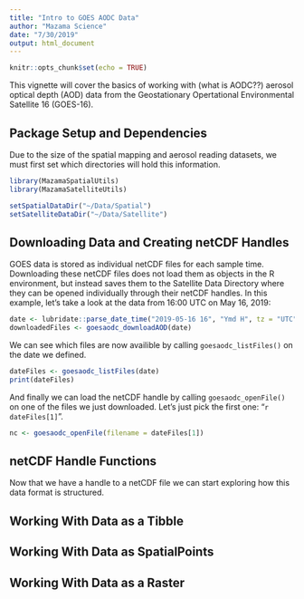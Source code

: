 ```yaml
---
title: "Intro to GOES AODC Data"
author: "Mazama Science"
date: "7/30/2019"
output: html_document
---
```


```r
knitr::opts_chunk$set(echo = TRUE)
```

This vignette will cover the basics of working with (what is AODC??) aerosol
optical depth (AOD) data from the Geostationary Opertational Environmental 
Satellite 16 (GOES-16).

## Package Setup and Dependencies

Due to the size of the spatial mapping and aerosol reading datasets, we must
first set which directories will hold this information.

```r
library(MazamaSpatialUtils)
library(MazamaSatelliteUtils)

setSpatialDataDir("~/Data/Spatial")
setSatelliteDataDir("~/Data/Satellite")
```

## Downloading Data and Creating netCDF Handles

GOES data is stored as individual netCDF files for each sample time. Downloading
these netCDF files does not load them as objects in the R environment, but 
instead saves them to the Satellite Data Directory where they can be opened 
individually through their netCDF handles. In this example, let's take a look at
the data from 16:00 UTC on May 16, 2019:

```r
date <- lubridate::parse_date_time("2019-05-16 16", "Ymd H", tz = "UTC")
downloadedFiles <- goesaodc_downloadAOD(date)
```

We can see which files are now availible by calling `goesaodc_listFiles()` on 
the date we defined.

```r
dateFiles <- goesaodc_listFiles(date)
print(dateFiles)
```

And finally we can load the netCDF handle by calling `goesaodc_openFile()` on
one of the files we just downloaded. Let's just pick the first one:
"`r dateFiles[1]`".

```r
nc <- goesaodc_openFile(filename = dateFiles[1])
```

## netCDF Handle Functions

Now that we have a handle to a netCDF file we can start exploring how this
data format is structured.

## Working With Data as a Tibble

## Working With Data as SpatialPoints

## Working With Data as a Raster
